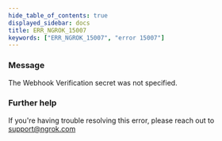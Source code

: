 ```yaml
---
hide_table_of_contents: true
displayed_sidebar: docs
title: ERR_NGROK_15007
keywords: ["ERR_NGROK_15007", "error 15007"]
---
```


### Message

The Webhook Verification secret was not specified.

### Further help

If you're having trouble resolving this error, please reach out to [support@ngrok.com](mailto:support@ngrok.com?subject=Help%20with%20ERR_NGROK_15007)
